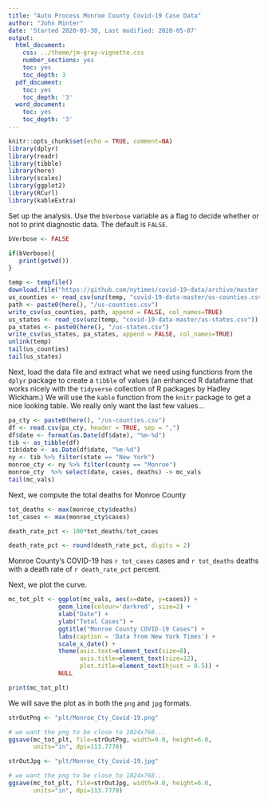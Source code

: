 ```yaml
---
title: "Auto Process Monroe County Covid-19 Case Data"
author: "John Minter"
date: 'Started 2020-03-30, Last modified: 2020-05-07'
output:
  html_document:
    css: ../theme/jm-gray-vignette.css
    number_sections: yes
    toc: yes
    toc_depth: 3
  pdf_document:
    toc: yes
    toc_depth: '3'
  word_document:
    toc: yes
    toc_depth: '3'
---
```


```r
knitr::opts_chunk$set(echo = TRUE, comment=NA)
library(dplyr)
library(readr)
library(tibble)
library(here)
library(scales)
library(ggplot2)
library(RCurl)
library(kableExtra)
```

Set up the analysis. Use the `bVerbose` variable as a flag to decide whether
or not to print diagnostic data. The default is `FALSE`.

```r
bVerbose <- FALSE

if(bVerbose){
   print(getwd())
}

```

```r
temp <- tempfile()
download.file("https://github.com/nytimes/covid-19-data/archive/master.zip",temp)
us_counties <- read_csv(unz(temp, "covid-19-data-master/us-counties.csv"))
path <- paste0(here(), "/us-counties.csv")
write_csv(us_counties, path, append = FALSE, col_names=TRUE)
us_states <- read_csv(unz(temp, "covid-19-data-master/us-states.csv"))
pa_states <- paste0(here(), "/us-states.csv")
write_csv(us_states, pa_states, append = FALSE, col_names=TRUE)
unlink(temp)
tail(us_counties)
tail(us_states)

```

Next, load the data file and extract what we need using functions from the
`dplyr` package to create a `tibble` of values (an enhanced R dataframe that
works nicely with the `tidyverse` collection of R packages by Hadley Wickham.)
We will use the `kable` function from the `knitr` package to get a nice looking
table. We really only want the last few values...

```r
pa_cty <- paste0(here(), "/us-counties.csv")
df <- read.csv(pa_cty, header = TRUE, sep = ",")
df$date <- format(as.Date(df$date), "%m-%d")
tib <- as_tibble(df)
tib$date <- as.Date(df$date, "%m-%d")
ny <- tib %>% filter(state == "New York")
monroe_cty <- ny %>% filter(county == "Monroe")
monroe_cty  %>% select(date, cases, deaths) -> mc_vals
tail(mc_vals)
```
Next, we compute the total deaths for Monroe County

```r

tot_deaths <- max(monroe_cty$deaths)
tot_cases <- max(monroe_cty$cases)

death_rate_pct <- 100*tot_deaths/tot_cases

death_rate_pct <- round(death_rate_pct, digits = 2)
```


Monroe County's COVID-19 has `r tot_cases` cases and `r tot_deaths` deaths
with a death rate of `r death_rate_pct` percent.

Next, we plot the curve.

```r
mc_tot_plt <- ggplot(mc_vals, aes(x=date, y=cases)) +
              geom_line(colour='darkred', size=2) +
              xlab("Date") +
              ylab("Total Cases") + 
              ggtitle("Monroe County COVID-19 Cases") +
              labs(caption = 'Data from New York Times') +
              scale_x_date() +
              theme(axis.text=element_text(size=8),
                    axis.title=element_text(size=12),
                    plot.title=element_text(hjust = 0.5)) +
              NULL

print(mc_tot_plt)
```

We will save the plot as in both the `png` and `jpg` formats.

```r
strOutPng <- "plt/Monroe_Cty_Covid-19.png"

# we want the png to be close to 1024x768...
ggsave(mc_tot_plt, file=strOutPng, width=9.0, height=6.0,
       units="in", dpi=113.7778)

strOutJpg <- "plt/Monroe_Cty_Covid-19.jpg"

# we want the png to be close to 1024x768...
ggsave(mc_tot_plt, file=strOutJpg, width=9.0, height=6.0,
       units="in", dpi=113.7778)
```
